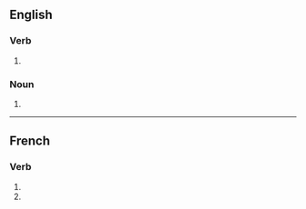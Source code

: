 {{also|Trembles|tremblés}}
==English==

===Verb===
{{head|en|verb form}}

# {{en-third-person singular of|tremble}}

===Noun===
{{head|en|noun form}}

# {{plural of|en|tremble}}

----

==French==

===Verb===
{{head|fr|verb form}}

# {{inflection of|fr|trembler||2|s|pres|indc}}
# {{inflection of|fr|trembler||2|s|pres|subj}}